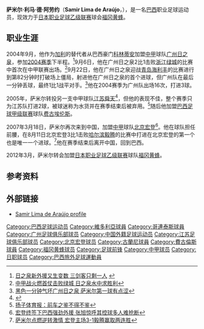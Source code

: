 {{Football player infobox 
| playername = 萨米尔<br>Samir
| image = 
| fullname = Samir Lima de Araújo
| height = {{height|m=1.80}}
| dateofbirth = {{Birth date and age|1981|10|25}} 
| cityofbirth = Tuiuti
| countryofbirth = {{BRA}} 
| currentclub  = [[福冈黄蜂|福冈黄蜂]]
| clubnumber = 9
| position = [[前锋_(足球)|前锋]]
| youthyears = 
| youthclubs = 
| years = 2001<br/>2002-2003<br/>2004<br/>2004<br/>2005<br/>2006-2007<br/>2007<br/>2008<br/>2009<br/>2010<br/>2011<br/>2012<br/>2012-
| clubs = [[布拉甘蒂诺竞技俱乐部|布拉甘蒂诺]]<br/>[[维多利亚体育俱乐部|维多利亚]]<br/>[[哥連泰斯保利斯塔體育會|科林蒂安]]<br/>[[广州足球俱乐部|广州日之泉]]<br/>[[江苏舜天足球俱乐部|江苏舜天]]<br/>[[費古倫斯足球會|费古埃伦斯]]<br/>[[北京宏登|北京宏登]]<br/>[[瓜拉尼足球俱乐部|瓜拉尼]]<br/>{{tsl|en|Rio Preto Esporte Clube||Rio Preto}}<br/>{{tsl|en|Clube do Remo||Remo}}<br/>{{tsl|en|Campinense Clube||Campinense}}<br/>[[森柏奧哥利亞足球會|森柏奧哥利亞]]<br/>[[福冈黄蜂|福冈黄蜂]]
| caps(goals) = <br/><br/><br/>16 (3)<br/>{{0}}? (2)<br/><br/>13 (1)<br/><br/><br/>{{0}}4 (0)<br/>{{0}}5 (0)<br/>{{0}}2 (0)
| nationalyears = 
| nationalteam = 
| nationalcaps(goals) = 
| pcupdate = 2012年3月1日
| ntupdate = 
}}
'''萨米尔·利马·德·阿劳约'''（'''Samir Lima de Araújo'''，{{bd|1981年|10月25日|||Samir}}），是一名[[巴西|巴西]]职业足球运动员，现效力于[[日本职业足球乙级联赛|日本职业足球乙级联赛]]球会[[福冈黄蜂|福冈黄蜂]]。

==职业生涯==
2004年9月，他作为[[加利·格拉斯哥|加利]]的替代者从巴西豪门[[哥連泰斯保利斯塔體育會|科林蒂安]]加盟[[中甲|中甲]]球队[[广州足球俱乐部|广州日之泉]]，参加[[2004年中国足球甲级联赛|2004赛季]]下半程。<ref>[http://news.dayoo.com/sports/gb/content/2004-09/03/content_1710478.htm 日之泉新外援又生变数 三剑客只剩一人] {{webarchive|url=https://web.archive.org/web/20110721172123/http://news.dayoo.com/sports/gb/content/2004-09/03/content_1710478.htm |date=2011-07-21 }}</ref>9月6日，他在广州日之泉2比1击败[[浙江绿城|浙江绿城]]的比赛中首次在中甲联赛出场。<ref>[http://sports.qq.com/a/20040906/000248.htm 中甲战火燃首仗击败绿城 日之泉水中求胜利]</ref>9月22日，他在广州日之泉迎战[[青岛海利丰|青岛海利丰]]的比赛进行到第82分钟时打破场上僵局，射进他在广州日之泉的首个进球，但广州队在最后一分钟丢球，最终1比1战平对手。<ref>[http://sports.sohu.com/20040923/n222185727.shtml 黑色一分钟气坏广州日之泉 萨米尔第一球有点涩]</ref>他在2004赛季为广州队出场16次，打进3球。

2005年，萨米尔转投另一支中甲球队[[江苏舜天足球俱乐部|江苏舜天]]<ref>{{Cite web |url=http://sports.eastday.com/eastday/sports/news/guonei/node14772/node14787/node14789/userobject1ai911912.html |title=江苏舜天定两外援：萨米尔加盟 放弃小黑留大巴 |accessdate=2010-02-17 |archive-date=2013-01-21 |archive-url=https://archive.is/20130121192922/http://sports.eastday.com/eastday/sports/news/guonei/node14772/node14787/node14789/userobject1ai911912.html |dead-url=yes }}</ref>，但他的表现不佳，整个赛季只为江苏队打进2球，被球迷称为水货并在赛季结束后被弃用。<ref>[http://sports.qq.com/a/20060417/000175.htm 扬子体育报：前车之鉴不得不鉴]</ref>随后他加盟[[巴西足球甲级联赛|巴西足球甲级联赛]]球队[[費古倫斯足球會|费古埃伦斯]]。

2007年3月18日，萨米尔再次来到中国，加盟[[中甲|中甲]]球队[[北京宏登|北京宏登]]<ref>[http://sports.sina.com.cn/s/2007-03-19/02501127547s.shtml 宏登终签下巴西强劲外援 张旭惊呼其控球多人难抢断]</ref>。他在球队担任前腰，在8月11日北京宏登3比1击败[[哈尔滨毅腾|哈尔滨毅腾]]的比赛中打进在北京宏登的第一个也是唯一一个进球。<ref>[http://sports.sina.com.cn/b/2007-08-11/21233097604.shtml 萨米尔点燃逆转激情 宏登主场3-1毅腾赢取两连胜]</ref>他在赛季结束后离开中国，回到巴西。

2012年3月，萨米尔转会加盟[[日本职业足球乙级联赛|日本职业足球乙级联赛]]球队[[福冈黄蜂|福冈黄蜂]]。

==参考资料==
{{reflist}}

==外部链接==
* [http://www.zerozero.pt/jogador/samir/2009_2010/ficha/139/default/5167 Samir Lima de Araújo profile]{{dead link|date=2018年4月 |bot=InternetArchiveBot |fix-attempted=yes }}

{{2004年广州日之泉名单}}

{{DEFAULTSORT:Samir}}
[[Category:巴西足球运动员|Category:巴西足球运动员]]
[[Category:維多利亞球員|Category:維多利亞球員]]
[[Category:哥連泰斯球員|Category:哥連泰斯球員]]
[[Category:广州足球俱乐部球员|Category:广州足球俱乐部球员]]
[[Category:中国外籍足球运动员|Category:中国外籍足球运动员]]
[[Category:江苏足球俱乐部球员|Category:江苏足球俱乐部球员]]
[[Category:北京宏登球员|Category:北京宏登球员]]
[[Category:古蘭尼球員|Category:古蘭尼球員]]
[[Category:費古倫斯球員|Category:費古倫斯球員]]
[[Category:福冈黄蜂球员|Category:福冈黄蜂球员]]
[[Category:足球前锋|Category:足球前锋]]
[[Category:中甲球员|Category:中甲球员]]
[[Category:日职球员|Category:日职球员]]
[[Category:巴西旅外足球運動員|Category:巴西旅外足球運動員]]
